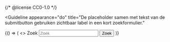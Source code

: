 {/* @license CC0-1.0 */}


<Guideline
  appearance="do"
  title="De placeholder samen met tekst van de submitbutton gebruiken zichtbaar label in een kort zoekformulier."
>
  <Canvas language="html">
    {() => (
      <>
        <label class="sr-only" for="header-search">
          Zoek
        </label>
        <input id="header-search" placeholder="Zoek" type="search" />
        <button>Zoek</button>
      </>
    )}
  </Canvas>
</Guideline>
